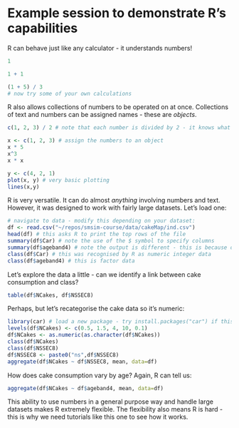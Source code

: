 # Example session to demonstrate R's capabilities

R can behave just like any calculator - it understands numbers!

```r
1

1 + 1

(1 + 5) / 3
# now try some of your own calculations
```

R also allows collections of numbers to be operated on at once.
Collections of text and numbers can be assigned names - these are *objects*.

```r
c(1, 2, 3) / 2 # note that each number is divided by 2 - it knows what you mean

x <- c(1, 2, 3) # assign the numbers to an object
x * 5
x^3
x * x

y <- c(4, 2, 1)
plot(x, y) # very basic plotting
lines(x,y)
```

R is very versatile. It can do almost *anything* involving numbers and
text. However, it was designed to work with fairly large datasets. Let's load one:

```r
# navigate to data - modify this depending on your dataset:
df <- read.csv("~/repos/smsim-course/data/cakeMap/ind.csv") 
head(df) # this asks R to print the top rows of the file
summary(df$Car) # note the use of the $ symbol to specify columns
summary(df$ageband4) # note the output is different - this is because of the type of data:
class(df$Car) # this was recognised by R as numeric integer data
class(df$ageband4) # this is factor data
```

Let's explore the data a little - can we identify a link between cake consumption and class?

```r
table(df$NCakes, df$NSSEC8)
```

Perhaps, but let's recategorise the cake data so it's numeric:

```r
library(car) # load a new package - try install.packages("car") if this fails
levels(df$NCakes) <- c(0.5, 1.5, 4, 10, 0.1)
df$NCakes <- as.numeric(as.character(df$NCakes))
class(df$NCakes)
class(df$NSSEC8)
df$NSSEC8 <- paste0("ns",df$NSSEC8)
aggregate(df$NCakes ~ df$NSSEC8, mean, data=df)
```

How does cake consumption vary by age? Again, R can tell us:

```r
aggregate(df$NCakes ~ df$ageband4, mean, data=df)
```


This ability to use numbers in a general purpose way and
handle large datasets makes R extremely flexible.
The flexibility also means R is hard - this is why we need tutorials
like this one to see how it works.

